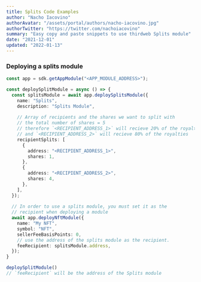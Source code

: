 ```yaml
---
title: Splits Code Examples
author: "Nacho Iacovino"
authorAvatar: "/assets/portal/authors/nacho-iacovino.jpg"
authorTwitter: "https://twitter.com/nachoiacovino"
summary: "Easy copy and paste snippets to use thirdweb Splits module"
date: "2021-12-01"
updated: "2022-01-13"
---
```


### Deploying a splits module

```ts
const app = sdk.getAppModule("<APP_MODULE_ADDRESS>");

const deploySplitModule = async () => {
  const splitsModule = await app.deploySplitsModule({
    name: "Splits",
    description: "Splits Module",
  
    // Array of recipients and the shares we want to split with
    // the total number of shares = 5
    // therefore `<RECIPIENT_ADDRESS_1>` will recieve 20% of the royalties
    // and `<RECIPIENT_ADDRESS_2>` will recieve 80% of the royalties
    recipientSplits: [
      {
        address: "<RECIPIENT_ADDRESS_1>",
        shares: 1,
      },
      {
        address: "<RECIPIENT_ADDRESS_2>",
        shares: 4,
      },
    ],
  });
  
  // In order to use a splits module, you must set it as the 
  // recipient when deploying a module
  await app.deployNftModule({
    name: "My NFT",
    symbol: "NFT",
    sellerFeeBasisPoints: 0,
    // use the address of the splits module as the recipient.
    feeRecipient: splitsModule.address,
  });
}

deploySplitModule()
// `feeRecipient` will be the address of the Splits module
```

<MdxNavigation>
  <MdxNavigationItem
    href="/portal/learn/code-examples/vote"
    title="Vote"
  />
  <MdxNavigationItem
    href="/portal/learn/code-examples/others"
    title="Others"
    next
  />
</MdxNavigation>
